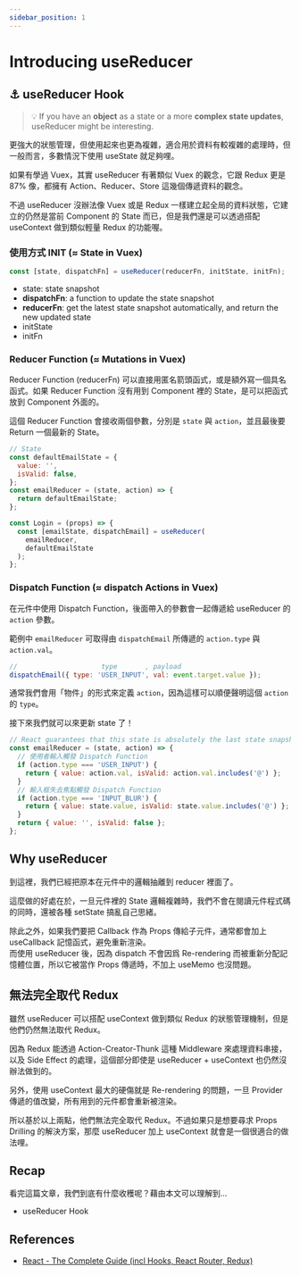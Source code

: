 ```yaml
---
sidebar_position: 1
---
```


# Introducing useReducer

## ⚓ useReducer Hook

> 💡 If you have an **object** as a state or a more **complex state updates**, useReducer might be interesting.

更強大的狀態管理，但使用起來也更為複雜，適合用於資料有較複雜的處理時，但一般而言，多數情況下使用 useState 就足夠哩。

如果有學過 Vuex，其實 useReducer 有著類似 Vuex 的觀念，它跟 Redux 更是 87% 像，都擁有 Action、Reducer、Store 這幾個傳遞資料的觀念。

不過 useReducer 沒辦法像 Vuex 或是 Redux 一樣建立起全局的資料狀態，它建立的仍然是當前 Component 的 State 而已，但是我們還是可以透過搭配 useContext 做到類似輕量 Redux 的功能喔。

### **使用方式** INIT (≈ State in Vuex)

```jsx
const [state, dispatchFn] = useReducer(reducerFn, initState, initFn);
```

- state: state snapshot
- **dispatchFn**: a function to update the state snapshot
- **reducerFn**: get the latest state snapshot automatically, and return the new updated state
- initState
- initFn

### Reducer Function (≈ Mutations in Vuex)

Reducer Function (reducerFn) 可以直接用匿名箭頭函式，或是額外寫一個具名函式。如果 Reducer Function 沒有用到 Component 裡的 State，是可以把函式放到 Component 外面的。

這個 Reducer Function 會接收兩個參數，分別是 `state` 與 `action`，並且最後要 Return 一個最新的 State。

```jsx
// State
const defaultEmailState = {
  value: '',
  isValid: false,
};
const emailReducer = (state, action) => {
  return defaultEmailState;
};

const Login = (props) => {
  const [emailState, dispatchEmail] = useReducer(
    emailReducer,
    defaultEmailState
  );
};
```

### Dispatch Function (≈ dispatch Actions in Vuex)

在元件中使用 Dispatch Function，後面帶入的參數會一起傳遞給 useReducer 的 `action` 參數。

範例中 `emailReducer` 可取得由 `dispatchEmail` 所傳遞的 `action.type` 與 `action.val`。

```jsx
//                     type       , payload
dispatchEmail({ type: 'USER_INPUT', val: event.target.value });
```

通常我們會用「物件」的形式來定義 `action`，因為這樣可以順便聲明這個 `action` 的 `type`。

接下來我們就可以來更新 state 了！

```jsx
// React guarantees that this state is absolutely the last state snapshot
const emailReducer = (state, action) => {
  // 使用者輸入觸發 Dispatch Function
  if (action.type === 'USER_INPUT') {
    return { value: action.val, isValid: action.val.includes('@') };
  }
  // 輸入框失去焦點觸發 Dispatch Function
  if (action.type === 'INPUT_BLUR') {
    return { value: state.value, isValid: state.value.includes('@') };
  }
  return { value: '', isValid: false };
};
```

## Why useReducer

到這裡，我們已經把原本在元件中的邏輯抽離到 reducer 裡面了。

這麼做的好處在於，一旦元件裡的 State 邏輯複雜時，我們不會在閱讀元件程式碼的同時，還被各種 setState 搞亂自己思緒。

除此之外，如果我們要把 Callback 作為 Props 傳給子元件，通常都會加上 useCallback 記憶函式，避免重新渲染。  
而使用 useReducer 後，因為 dispatch 不會因爲 Re-rendering 而被重新分配記憶體位置，所以它被當作 Props 傳遞時，不加上 useMemo 也沒問題。

## 無法完全取代 Redux

雖然 useReducer 可以搭配 useContext 做到類似 Redux 的狀態管理機制，但是他們仍然無法取代 Redux。

因為 Redux 能透過 Action-Creator-Thunk 這種 Middleware 來處理資料串接，以及 Side Effect 的處理，這個部分即使是 useReducer + useContext 也仍然沒辦法做到的。

另外，使用 useContext 最大的硬傷就是 Re-rendering 的問題，一旦 Provider 傳遞的值改變，所有用到的元件都會重新被渲染。

所以基於以上兩點，他們無法完全取代 Redux。不過如果只是想要尋求 Props Drilling 的解決方案，那麼 useReducer 加上 useContext 就會是一個很適合的做法哩。

## Recap

看完這篇文章，我們到底有什麼收穫呢？藉由本文可以理解到…

- useReducer Hook

## References

- [React - The Complete Guide (incl Hooks, React Router, Redux)](https://www.udemy.com/course/react-the-complete-guide-incl-redux/)
